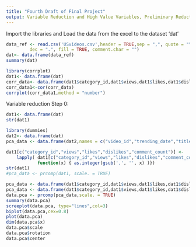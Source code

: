 ```yaml
---
title: "Fourth Draft of Final Project"
output: Variable Reduction and High Value Variables, Preliminary Reduction, Dimensionality & Variable Reduction, High Value Variables.
---
```


Import the libraries and Load the data from the excel to the dataset 'dat'

```r
data_ref <- read.csv('USvideos.csv',header = TRUE,sep = ",", quote = "\"",
         dec = ".", fill = TRUE, comment.char = "")
dat<- data.frame(data_ref)
summary(dat)
```

```r
library(corrplot)
dat1<- data.frame(dat)
corr_data<- data.frame(dat1$category_id,dat1$views,dat1$likes,dat1$dislikes,dat1$comment_count)
corr_data1<-cor(corr_data)
corrplot(corr_data1,method = "number")
```

Variable reduction Step 0:
```r
dat1<- data.frame(dat)
str(dat1)

library(dummies)
dat2<- data.frame(dat)
pca_data <- data.frame(dat2,names = c("video_id","trending_date","title","channel_title","publish_time","tags","thumbnail_link","comments_disabled","ratings_disabled","video_error_or_removed","description"))

dat1[c("category_id","views","likes","dislikes","comment_count")] <- 
    lapply( dat1[c("category_id","views","likes","dislikes","comment_count")], 
            function(x) { as.integer(gsub(',', '', x) )})
str(dat1)
#pca_data <- prcomp(dat1, scale. = TRUE)

pca_data <- data.frame(dat1$category_id,dat1$views,dat1$likes,dat1$dislikes,dat1$comment_count)
pca_data <- data.frame(dat1$category_id,dat1$views,dat1$likes,dat1$dislikes,dat1$comment_count)
data.pca <- prcomp(pca_data,scale. = TRUE)
summary(data.pca)
screeplot(data.pca, type="lines",col=3)
biplot(data.pca,cex=0.8)
plot(data.pca)
dim(data.pca$x)
data.pca$scale
data.pca$rotation
data.pca$center

```


